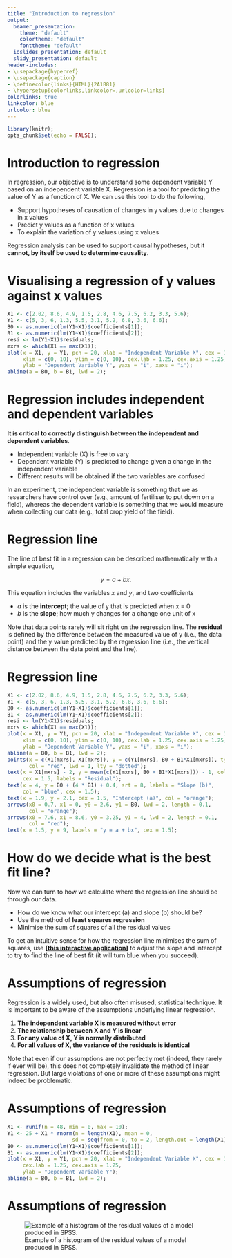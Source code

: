 ```yaml
---
title: "Introduction to regression"
output:
  beamer_presentation:
    theme: "default"
    colortheme: "default"
    fonttheme: "default"
  ioslides_presentation: default
  slidy_presentation: default
header-includes:
- \usepackage{hyperref}
- \usepackage{caption}
- \definecolor{links}{HTML}{2A1B81}
- \hypersetup{colorlinks,linkcolor=,urlcolor=links}
colorlinks: true
linkcolor: blue
urlcolor: blue
---
```


```r
library(knitr);
opts_chunk$set(echo = FALSE);
```


# Introduction to regression

In regression, our objective is to understand some dependent variable Y based on an independent variable X. Regression is a tool for predicting the value of Y as a function of X. We can use this tool to do the following,

- Support hypotheses of causation of changes in y values due to changes in x values
- Predict y values as a function of x values
- To explain the variation of y values using x values

Regression analysis can be used to support causal hypotheses, but it **cannot, by itself be used to determine causality**.


# Visualising a regression of y values against x values


```r
X1 <- c(2.02, 8.6, 4.9, 1.5, 2.8, 4.6, 7.5, 6.2, 3.3, 5.6);
Y1 <- c(5, 3, 6, 1.3, 5.5, 3.1, 5.2, 6.8, 3.6, 6.6);
B0 <- as.numeric(lm(Y1~X1)$coefficients[1]);
B1 <- as.numeric(lm(Y1~X1)$coefficients[2]);
resi <- lm(Y1~X1)$residuals;
mxrs <- which(X1 == max(X1));
plot(x = X1, y = Y1, pch = 20, xlab = "Independent Variable X", cex = 1.5, 
     xlim = c(0, 10), ylim = c(0, 10), cex.lab = 1.25, cex.axis = 1.25,
     ylab = "Dependent Variable Y", yaxs = "i", xaxs = "i");
abline(a = B0, b = B1, lwd = 2);
```


# Regression includes independent and dependent variables

**It is critical to correctly distinguish between the independent and dependent variables**.

- Independent variable (X) is free to vary
- Dependent variable (Y) is predicted to change given a change in the independent variable
- Different results will be obtained if the two variables are confused

In an experiment, the independent variable is something that we as researchers have control over (e.g., amount of fertiliser to put down on a field), whereas the dependent variable is something that we would measure when collecting our data (e.g., total crop yield of the field). 


# Regression line

The line of best fit in a regression can be described mathematically with a simple equation,

$$y = a + bx.$$

This equation includes the variables *x* and *y*, and two coefficients

- *a* is the **intercept**; the value of y that is predicted when x = 0
- *b* is the **slope**; how much y changes for a change one unit of x

Note that data points rarely will sit right on the regression line. The **residual** is defined by the difference between the measured value of y (i.e., the data point) and the y value predicted by the regression line (i.e., the vertical distance between the data point and the line).


# Regression line

```r
X1 <- c(2.02, 8.6, 4.9, 1.5, 2.8, 4.6, 7.5, 6.2, 3.3, 5.6);
Y1 <- c(5, 3, 6, 1.3, 5.5, 3.1, 5.2, 6.8, 3.6, 6.6);
B0 <- as.numeric(lm(Y1~X1)$coefficients[1]);
B1 <- as.numeric(lm(Y1~X1)$coefficients[2]);
resi <- lm(Y1~X1)$residuals;
mxrs <- which(X1 == max(X1));
plot(x = X1, y = Y1, pch = 20, xlab = "Independent Variable X", cex = 1.5, 
     xlim = c(0, 10), ylim = c(0, 10), cex.lab = 1.25, cex.axis = 1.25,
     ylab = "Dependent Variable Y", yaxs = "i", xaxs = "i");
abline(a = B0, b = B1, lwd = 2);
points(x = c(X1[mxrs], X1[mxrs]), y = c(Y1[mxrs], B0 + B1*X1[mxrs]), type = "l",
       col = "red", lwd = 1, lty = "dotted");
text(x = X1[mxrs] - 2, y = mean(c(Y1[mxrs], B0 + B1*X1[mxrs])) - 1, col = "red",
     cex = 1.5, labels = "Residual");
text(x = 4, y = B0 + (4 * B1) + 0.4, srt = 8, labels = "Slope (b)", 
     col = "blue", cex = 1.5);
text(x = 1.9, y = 2.1, cex = 1.5, "Intercept (a)", col = "orange");
arrows(x0 = 0.7, x1 = 0, y0 = 2.6, y1 = B0, lwd = 2, length = 0.1, 
       col = "orange");
arrows(x0 = 7.6, x1 = 8.6, y0 = 3.25, y1 = 4, lwd = 2, length = 0.1, 
       col = "red");
text(x = 1.5, y = 9, labels = "y = a + bx", cex = 1.5);
```


# How do we decide what is the best fit line?

Now we can turn to how we calculate where the regression line should be through our data.

- How do we know what our intercept (a) and slope (b) should be?
- Use the method of **least squares regression**
- Minimise the sum of squares of all the residual values


To get an intuitive sense for how the regression line minimises the sum of squares, use **[[this interactive application](https://bradduthie.shinyapps.io/regr_click/)]** to adjust the slope and intercept to try to find the line of best fit (it will turn blue when you succeed).


# Assumptions of regression


Regression is a widely used, but also often misused, statistical technique. It is important to be aware of the assumptions underlying linear regression.

1. **The independent variable X is measured without error**
2. **The relationship between X and Y is linear**
3. **For any value of X, Y is normally distributed**
4. **For all values of X, the variance of the residuals is identical**

Note that even if our assumptions are not perfectly met (indeed, they rarely if ever will be), this does not completely invalidate the method of linear regression. But large violations of one or more of these assumptions might indeed be problematic.

# Assumptions of regression

```r
X1 <- runif(n = 48, min = 0, max = 10);
Y1 <- 25 + X1 * rnorm(n = length(X1), mean = 0, 
                     sd = seq(from = 0, to = 2, length.out = length(X1)));
B0 <- as.numeric(lm(Y1~X1)$coefficients[1]);
B1 <- as.numeric(lm(Y1~X1)$coefficients[2]);
plot(x = X1, y = Y1, pch = 20, xlab = "Independent Variable X", cex = 1.5, 
     cex.lab = 1.25, cex.axis = 1.25,
     ylab = "Dependent Variable Y");
abline(a = B0, b = B1, lwd = 2);
```


# Assumptions of regression

![Example of a histogram of the residual values of a model produced in SPSS.](img/resid_hist.png)